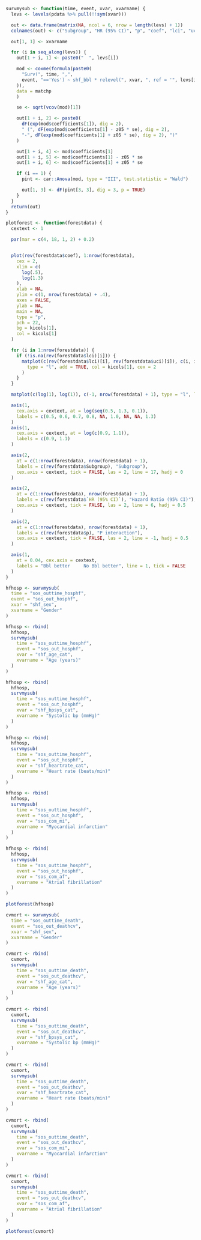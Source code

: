 ```r
survmysub <- function(time, event, xvar, xvarname) {
  levs <- levels(pdata %>% pull(!!sym(xvar)))

  out <- data.frame(matrix(NA, ncol = 6, nrow = length(levs) + 1))
  colnames(out) <- c("Subgroup", "HR (95% CI)", "p", "coef", "lci", "uci")

  out[1, 1] <- xvarname

  for (i in seq_along(levs)) {
    out[1 + i, 1] <- paste0("  ", levs[i])

    mod <- coxme(formula(paste0(
      "Surv(", time, ",",
      event, "=='Yes') ~ shf_bbl * relevel(", xvar, ", ref = '", levs[i], "') + (1 | par)"
    )),
    data = matchp
    )

    se <- sqrt(vcov(mod)[1])

    out[1 + i, 2] <- paste0(
      dF(exp(mod$coefficients[1]), dig = 2),
      " (", dF(exp(mod$coefficients[1] - z05 * se), dig = 2),
      "-", dF(exp(mod$coefficients[1] + z05 * se), dig = 2), ")"
    )

    out[1 + i, 4] <- mod$coefficients[1]
    out[1 + i, 5] <- mod$coefficients[1] - z05 * se
    out[1 + i, 6] <- mod$coefficients[1] + z05 * se

    if (i == 1) {
      pint <- car::Anova(mod, type = "III", test.statistic = "Wald")

      out[1, 3] <- dF(pint[3, 3], dig = 3, p = TRUE)
    }
  }
  return(out)
}

plotforest <- function(forestdata) {
  cextext <- 1

  par(mar = c(4, 18, 1, 2) + 0.2)


  plot(rev(forestdata$coef), 1:nrow(forestdata),
    cex = 2,
    xlim = c(
      log(.5),
      log(1.3)
    ),
    xlab = NA,
    ylim = c(1, nrow(forestdata) + .4),
    axes = FALSE,
    ylab = NA,
    main = NA,
    type = "p",
    pch = 22,
    bg = kicols[1],
    col = kicols[1]
  )

  for (i in 1:nrow(forestdata)) {
    if (!is.na(rev(forestdata$lci)[i])) {
      matplot(c(rev(forestdata$lci)[i], rev(forestdata$uci)[i]), c(i, i),
        type = "l", add = TRUE, col = kicols[1], cex = 2
      )
    }
  }

  matplot(c(log(1), log(1)), c(-1, nrow(forestdata) + 1), type = "l", lwd = 1, lty = 1, add = TRUE, col = 1)

  axis(1,
    cex.axis = cextext, at = log(seq(0.5, 1.3, 0.1)),
    labels = c(0.5, 0.6, 0.7, 0.8, NA, 1.0, NA, NA, 1.3)
  )
  axis(1,
    cex.axis = cextext, at = log(c(0.9, 1.1)),
    labels = c(0.9, 1.1)
  )

  axis(2,
    at = c(1:nrow(forestdata), nrow(forestdata) + 1),
    labels = c(rev(forestdata$Subgroup), "Subgroup"),
    cex.axis = cextext, tick = FALSE, las = 2, line = 17, hadj = 0
  )

  axis(2,
    at = c(1:nrow(forestdata), nrow(forestdata) + 1),
    labels = c(rev(forestdata$`HR (95% CI)`), "Hazard Ratio (95% CI)"),
    cex.axis = cextext, tick = FALSE, las = 2, line = 6, hadj = 0.5
  )

  axis(2,
    at = c(1:nrow(forestdata), nrow(forestdata) + 1),
    labels = c(rev(forestdata$p), "P interaction"),
    cex.axis = cextext, tick = FALSE, las = 2, line = -1, hadj = 0.5
  )

  axis(1,
    at = 0.04, cex.axis = cextext,
    labels = "Bbl better     No Bbl better", line = 1, tick = FALSE
  )
}
```

```r
hfhosp <- survmysub(
  time = "sos_outtime_hosphf",
  event = "sos_out_hosphf",
  xvar = "shf_sex",
  xvarname = "Gender"
)

hfhosp <- rbind(
  hfhosp,
  survmysub(
    time = "sos_outtime_hosphf",
    event = "sos_out_hosphf",
    xvar = "shf_age_cat",
    xvarname = "Age (years)"
  )
)

hfhosp <- rbind(
  hfhosp,
  survmysub(
    time = "sos_outtime_hosphf",
    event = "sos_out_hosphf",
    xvar = "shf_bpsys_cat",
    xvarname = "Systolic bp (mmHg)"
  )
)

hfhosp <- rbind(
  hfhosp,
  survmysub(
    time = "sos_outtime_hosphf",
    event = "sos_out_hosphf",
    xvar = "shf_heartrate_cat",
    xvarname = "Heart rate (beats/min)"
  )
)

hfhosp <- rbind(
  hfhosp,
  survmysub(
    time = "sos_outtime_hosphf",
    event = "sos_out_hosphf",
    xvar = "sos_com_mi",
    xvarname = "Myocardial infarction"
  )
)

hfhosp <- rbind(
  hfhosp,
  survmysub(
    time = "sos_outtime_hosphf",
    event = "sos_out_hosphf",
    xvar = "sos_com_af",
    xvarname = "Atrial fibrillation"
  )
)

plotforest(hfhosp)
```

```r
cvmort <- survmysub(
  time = "sos_outtime_death",
  event = "sos_out_deathcv",
  xvar = "shf_sex",
  xvarname = "Gender"
)

cvmort <- rbind(
  cvmort,
  survmysub(
    time = "sos_outtime_death",
    event = "sos_out_deathcv",
    xvar = "shf_age_cat",
    xvarname = "Age (years)"
  )
)

cvmort <- rbind(
  cvmort,
  survmysub(
    time = "sos_outtime_death",
    event = "sos_out_deathcv",
    xvar = "shf_bpsys_cat",
    xvarname = "Systolic bp (mmHg)"
  )
)

cvmort <- rbind(
  cvmort,
  survmysub(
    time = "sos_outtime_death",
    event = "sos_out_deathcv",
    xvar = "shf_heartrate_cat",
    xvarname = "Heart rate (beats/min)"
  )
)

cvmort <- rbind(
  cvmort,
  survmysub(
    time = "sos_outtime_death",
    event = "sos_out_deathcv",
    xvar = "sos_com_mi",
    xvarname = "Myocardial infarction"
  )
)

cvmort <- rbind(
  cvmort,
  survmysub(
    time = "sos_outtime_death",
    event = "sos_out_deathcv",
    xvar = "sos_com_af",
    xvarname = "Atrial fibrillation"
  )
)

plotforest(cvmort)
```
